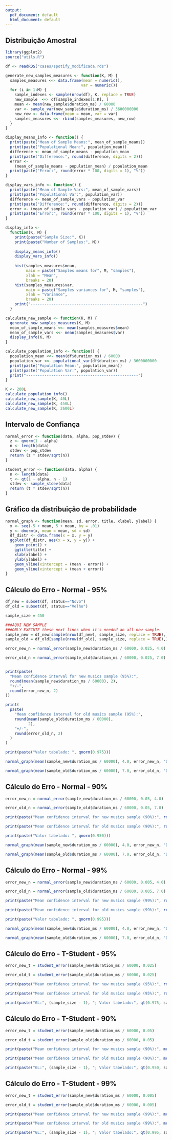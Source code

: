 ```yaml
---
output:
  pdf_document: default
  html_document: default
---
```


## Distribuição Amostral

```r
library(ggplot2)
source("utils.R")
```

```r
df <- readRDS("cases/spotify_modificada.rds")
```

```r
generate_new_samples_measures <- function(K, M) {
  samples_measures <<- data.frame(mean = numeric(),
                                 var = numeric())
  for (i in 1:M) {
    sample_indexes <- sample(nrow(df), K, replace = TRUE)
    new_sample  <<- df[sample_indexes[1:K], ]
    mean <- mean(new_sample$duration_ms) / 60000
    var <- sample_var(new_sample$duration_ms) / 3600000000
    new_row <- data.frame(mean = mean, var = var)
    samples_measures <<- rbind(samples_measures, new_row)
  }
}
```

```r
display_means_info <- function() {
  print(paste("Mean of Sample Means:", mean_of_sample_means))
  print(paste("Populational Mean:", population_mean))
  difference <- mean_of_sample_means - population_mean
  print(paste("Difference:", round(difference, digits = 2)))
  error <-
    (mean_of_sample_means - population_mean) / population_mean
  print(paste("Error:", round(error * 100, digits = 1), "%"))
}
```

```r
display_vars_info <- function() {
  print(paste("Mean of Sample Vars:", mean_of_sample_vars))
  print(paste("Populational Var:", population_var))
  difference <- mean_of_sample_vars - population_var
  print(paste("Difference:", round(difference, digits = 2)))
  error <- (mean_of_sample_vars - population_var) / population_var
  print(paste("Error:", round(error * 100, digits = 1), "%"))
}
```

```r
display_info <-
  function(K, M) {
    print(paste("Sample Size:", K))
    print(paste("Number of Samples:", M))
    
    display_means_info()
    display_vars_info()
    
    hist(samples_measures$mean,
         main = paste("Samples means for", M, "samples"),
         xlab = "Mean",
         breaks = 20)
    hist(samples_measures$var,
         main = paste("Samples variances for", M, "samples"),
         xlab = "Variance",
         breaks = 20)
    print("-------------------------------------------------")
  }
```

```r
calculate_new_sample <- function(K, M) {
  generate_new_samples_measures(K, M)
  mean_of_sample_means <<- mean(samples_measures$mean)
  mean_of_sample_vars <<- mean(samples_measures$var)
  display_info(K, M)
}
```

```r
calculate_population_info <- function() {
  population_mean <<- mean(df$duration_ms) / 60000
  population_var <<- populational_var(df$duration_ms) / 3600000000
  print(paste("Population Mean:", population_mean))
  print(paste("Population Var:", population_var))
  print("-------------------------------------------------")
}
```

```r
K <- 200L
calculate_population_info()
calculate_new_sample(K, 40L)
calculate_new_sample(K, 450L)
calculate_new_sample(K, 2600L)
```

## Intervalo de Confiança

```r
normal_error <- function(data, alpha, pop_stdev) {
  z <- qnorm(1 - alpha)
  n <- length(data)
  stdev <- pop_stdev
  return (z * stdev/sqrt(n))
}
```

```r
student_error <- function(data, alpha) {
  n <- length(data)
  t <- qt(1 - alpha, n - 1)
  stdev <- sample_stdev(data)
  return (t * stdev/sqrt(n))
}
```

## Gráfico da distribuição de probabilidade

```r
normal_graph <- function(mean, sd, error, title, xlabel, ylabel) {
  x <- seq(-5 + mean, 5 + mean, by = .01)
  y <- dnorm(x, mean = mean, sd = sd)
  df_distr <- data.frame(x = x, y = y)
  ggplot(df_distr, aes(x = x, y = y)) +
    geom_point() +
    ggtitle(title) +
    xlab(xlabel) +
    ylab(ylabel) +
    geom_vline(xintercept = (mean - error)) +
    geom_vline(xintercept = (mean + error))
}
```

## Cálculo do Erro - Normal - 95%

```r
df_new = subset(df, status=="Novo")
df_old = subset(df, status=="Velho")

sample_size = 450

###AQUI NEW SAMPLE
###ONLY EXECUTE these next lines when it's needed an all-new sample.
sample_new = df_new[sample(nrow(df_new), sample_size, replace = TRUE),]
sample_old = df_old[sample(nrow(df_old), sample_size, replace = TRUE),]

error_new_n = normal_error(sample_new$duration_ms / 60000, 0.025, 4.0)

error_old_n = normal_error(sample_old$duration_ms / 60000, 0.025, 7.0)


print(paste(
  "Mean confidence interval for new musics sample (95%):",
  round(mean(sample_new$duration_ms / 60000), 2),
  "+/-",
  round(error_new_n, 2)
))

print(
  paste(
    "Mean confidence interval for old musics sample (95%):",
    round(mean(sample_old$duration_ms / 60000),
          2),
    "+/-",
    round(error_old_n, 2)
  )
)

print(paste("Valor tabelado: ", qnorm(0.975)))

normal_graph(mean(sample_new$duration_ms / 60000), 4.0, error_new_n, "Distribuição Normal para Duração Músicas Novas - 95% de Confiança", "Duração", "Densidade de Probabilidade")

normal_graph(mean(sample_old$duration_ms / 60000), 7.0, error_old_n, "Distribuição Normal para Duração Músicas Velhas - 95% de Confiança", "Duração", "Densidade de Probabilidade")
```

## Cálculo do Erro - Normal - 90%

```r
error_new_n = normal_error(sample_new$duration_ms / 60000, 0.05, 4.0)

error_old_n = normal_error(sample_old$duration_ms / 60000, 0.05, 7.0)

print(paste("Mean confidence interval for new musics sample (90%):", round(mean(sample_new$duration_ms / 60000), 2), "+/-", round(error_new_n, 2)))

print(paste("Mean confidence interval for old musics sample (90%):", round(mean(sample_old$duration_ms / 60000), 2), "+/-", round(error_old_n, 2)))

print(paste("Valor tabelado: ", qnorm(0.950)))

normal_graph(mean(sample_new$duration_ms / 60000), 4.0, error_new_n, "Distribuição Normal para Duração Músicas Novas - 90% de Confiança", "Duração", "Densidade de Probabilidade")

normal_graph(mean(sample_old$duration_ms / 60000), 7.0, error_old_n, "Distribuição Normal para Duração Músicas Velhas - 90% de Confiança", "Duração", "Densidade de Probabilidade")
```

## Cálculo do Erro - Normal - 99%

```r
error_new_n = normal_error(sample_new$duration_ms / 60000, 0.005, 4.0)

error_old_n = normal_error(sample_old$duration_ms / 60000, 0.005, 7.0)

print(paste("Mean confidence interval for new musics sample (99%):", round(mean(sample_new$duration_ms / 60000), 2), "+/-", round(error_new_n, 2)))

print(paste("Mean confidence interval for old musics sample (99%):", round(mean(sample_old$duration_ms / 60000), 2), "+/-", round(error_old_n, 2)))

print(paste("Valor tabelado: ", qnorm(0.995)))

normal_graph(mean(sample_new$duration_ms / 60000), 4.0, error_new_n, "Distribuição Normal para Duração Músicas Novas - 99% de Confiança", "Duração", "Densidade de Probabilidade")

normal_graph(mean(sample_old$duration_ms / 60000), 7.0, error_old_n, "Distribuição Normal para Duração Músicas Velhas - 99% de Confiança", "Duração", "Densidade de Probabilidade")
```

## Cálculo do Erro - T-Student - 95%

```r
error_new_t = student_error(sample_new$duration_ms / 60000, 0.025)

error_old_t = student_error(sample_old$duration_ms / 60000, 0.025)

print(paste("Mean confidence interval for new musics sample (95%):", round(mean(sample_new$duration_ms / 60000),2), "+/-", round(error_new_t, 2)))

print(paste("Mean confidence interval for old musics sample (95%):", round(mean(sample_old$duration_ms / 60000), 2), "+/-", round(error_old_t, 2)))

print(paste("GL:", (sample_size - 1), "; Valor tabelado:", qt(0.975, sample_size - 1)))
```

## Cálculo do Erro - T-Student - 90%

```r
error_new_t = student_error(sample_new$duration_ms / 60000, 0.05)

error_old_t = student_error(sample_old$duration_ms / 60000, 0.05)

print(paste("Mean confidence interval for new musics sample (90%):", mean(sample_new$duration_ms / 60000), "+/-", error_new_t))

print(paste("Mean confidence interval for old musics sample (90%):", mean(sample_old$duration_ms / 60000), "+/-", error_old_t))

print(paste("GL:", (sample_size - 1), "; Valor tabelado:", qt(0.950, sample_size - 1)))
```

## Cálculo do Erro - T-Student - 99%

```r
error_new_t = student_error(sample_new$duration_ms / 60000, 0.005)

error_old_t = student_error(sample_old$duration_ms / 60000, 0.005)

print(paste("Mean confidence interval for new musics sample (99%):", mean(sample_new$duration_ms / 60000), "+/-", error_new_t))

print(paste("Mean confidence interval for old musics sample (99%):", mean(sample_old$duration_ms / 60000), "+/-", error_old_t))

print(paste("GL:", (sample_size - 1), "; Valor tabelado:", qt(0.995, sample_size - 1)))
```
